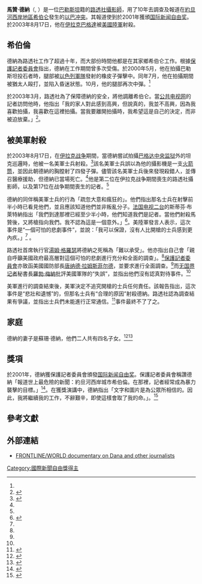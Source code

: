 {{Infobox person
| name        = 馬贊·德納<br>{{rtl-lang|ar|مازن دعنا}}
| image = Mazen Dana.jpg
| birth_date  = 1964年
| birth_place = [[巴勒斯坦|巴勒斯坦]]
| death_date  = {{Death date|2003|08|17|mf=y}}
| death_place = [[伊拉克|伊拉克]][[巴格達|巴格達]]
| nationality = 巴勒斯坦人
| other_names = 
| known_for   = 高風險新聞報道、於2003年被[[美國陸軍|美軍]]射殺
| occupation  = 攝影師
| awards = [[国际新闻自由奖|国际新闻自由奖]]（2001年）
| organization = [[路透社|路透社]]
| children = 四個
|spouse = 蘇珊·德納
}}

'''馬贊·德納'''（{{lang-ar|<big>مازن دعنا</big>}}, {{bd|1962年||2003年|8月17日}}）是一位[[巴勒斯坦|巴勒斯坦]]籍的[[路透社|路透社]][[攝影師|攝影師]]，用了10年去調查及報道在[[約旦河西岸地區|約旦河西岸地區]][[希伯仑|希伯仑]]發生的[[以巴冲突|以巴冲突]]。其報道使到於2001年獲頒[[国际新闻自由奖|国际新闻自由奖]]。於2003年8月17日，他在[[伊拉克|伊拉克]][[巴格達|巴格達]]被[[美國陸軍|美國陸軍]]射殺。

== 希伯倫 ==
德納為路透社工作了超過十年，而大部份時間他都是在其家鄉希伯仑工作。根據[[保護記者委員會|保護記者委員會]]指出，德納在工作期間曾多次受傷。於2000年5月，他在拍攝巴勒斯坦投石者時，腿部被[[以色列軍隊|以色列軍隊]]發射的橡皮子彈擊中。同年7月，他在拍攝期間被猶太人毆打，並陷入昏迷狀態。10月，他的腿部再次中彈。<ref name=CPJ />

於2003年3月，路透社為了保障德納的安全，將他調離希伯仑。當[[公共电视网|公共电视网]]的記者訪問他時，他指出「我的家人對此感到高興，但說真的，我並不高興，因為我喜歡拍攝，我喜歡在這裡拍攝。當我要離開拍攝時，我希望這是自己的決定，而非被迫放棄。」<ref>{{cite web |url=http://www.pbs.org/frontlineworld/stories/israel.palestine/dana.html |title=Cameraman Mazen Dana Killed In Iraq |date=August 2003 |work=Frontline |publisher=PBS |accessdate=1 August 2012}}</ref>。

== 被美軍射殺 ==
於2003年8月17日，在[[伊拉克战争|伊拉克战争]]期間，當德納嘗試拍攝[[巴格达中央监狱|巴格达中央监狱]]外的坦克巡邏時，他被一名美軍士兵射殺。<ref name=NYT>{{cite web |url=http://www.nytimes.com/2003/08/19/international/worldspecial/19REUT.html |title=Cameraman's Death Brings Demand for Public Inquiry |author=Sarah Lyall |date=19 August 2003 |work=The New York Times |accessdate=1 August 2012}}</ref>該名美軍士兵誤以為他的攝影機是一支[[火箭筒|火箭筒]]，並因此朝德納的胸膛射了四發子彈。儘管該名美軍士兵後來發現殺錯人，並傳召醫療援助，但德納已當場死亡。<ref name=USAT />他是第二位在伊拉克战争期間喪生的路透社攝影師，以及第17位在战争期間喪生的記者。<ref name=G198 />

德納的同伴稱美軍士兵的行為「疏忽大意和瘋狂的」。他們指出那名士兵在射擊前半小時已看見他們，並且應該知道他們並非叛亂分子。[[法国电视二台|法国电视二台]]的斯蒂芬·布萊特納指出「我們到達那裡已經至少半小時​​，他們知道我們是記者。當他們射殺馬贊後，又將槍指向我們。我不認為這是一個意外。」<ref name=G198>{{cite web |url=http://www.guardian.co.uk/media/2003/aug/19/iraqandthemedia.iraq |title=US troops 'crazy' in killing of cameraman |author=Jamie Wilson |date=19 August 2003 |work=The Guardian |accessdate=1 August 2012}}</ref>。美陸軍發言人表示，這次事件是“一個可怕的悲劇事件”，並說：「我可以保證，沒有人比開槍的士兵感到更內疚。」<ref name=G198 /> 。

路透社首席執行官[[湯姆·格羅瑟|湯姆·格羅瑟]]將德納之死稱為「難以承受」。他亦指出自己會「親自呼籲美國政府最高層對這個可怕的悲劇進行充分和全面的調查」。<ref name=NYT/>[[保護記者委員會|保護記者委員會]]亦致函美國國防部長[[唐纳德·拉姆斯菲尔德|唐纳德·拉姆斯菲尔德]]，並要求進行全面調查。<ref name=G198 />而[[无国界记者|无国界记者]]秘書長[[羅勃·梅納|羅勃·梅納]]批評美國軍隊的“失誤”，並指出他們沒有認真對待事件。<ref name=NYT/>

美軍進行的調查結束後，美軍決定不追究開槍的士兵任何責任。該報告指出，這次事件是“悲壯和遺憾”的，但那名士兵有“合理的原因”射殺德納。路透社認為調查結果有爭議，並指出士兵們未能進行正常通信。<ref name=USAT>{{cite news |url=http://www.usatoday.com/news/world/iraq/2004-03-22-iraq-cameraman_x.htm |title=U.S. Army report clears soldier who killed Reuters cameraman |agency=Associated Press |date=22 March 2004 |work=USA Today |accessdate=31 July 2012}}</ref>事件最終不了了之。

== 家庭 ==
德納的妻子是蘇珊·德納，他們二人共有四名子女。<ref>{{cite web |url=http://www.salon.com/2003/08/21/photographer/ |title=The "unconscionable" death of Mazen Dana |author=Laura McClure |date=20 August 2003 |publisher=Salon |accessdate=31 July 2012}}</ref><ref>{{cite web |url=http://www.ifex.org/iraq/2004/04/14/families_of_six_dead_or_missing/ |title=Families of six dead or missing journalists urge US Congress to act |date=14 April 2004 |publisher=International Freedom of Expression Exchange |accessdate=31 July 2012}}</ref>

== 獎項 ==
於2001年，德納獲保護記者委員會頒發[[国际新闻自由奖|国际新闻自由奖]]。保護記者委員會稱讚德納「報道世上最危險的新聞：約旦河西岸城市希伯倫。在那裡，記者經常成為暴力襲擊的目標。」<ref name=CPJ>{{cite web |url=http://cpj.org/awards/2001/dana.php |title=Mazen Dana: 2001 Awardee  |date=2001 |publisher=Committee to Protect Journalists |accessdate=31 July 2012}}</ref>。在獲獎演講中，德納指出「文字和圖片是為公眾所相信的。因此，我將繼續我的工作，不辭艱辛，即使這樣會取了我的命。」。<ref>{{cite web |url=http://www.nytimes.com/2003/08/18/international/worldspecial/18CND-REUT.html |title=Death of Journalist Killed by G.I.'s Prompts Calls for Inquiry |author=Sarah Lyall |date=18 August 2003 |work=The New York Times |accessdate=1 August 2012}}</ref>

==參考文獻==
{{Reflist|2}}

==外部連結==
*[http://www.pbs.org/frontlineworld/stories/israel.palestine/thestory.html FRONTLINE/WORLD documentary on Dana and other journalists]

{{DEFAULTSORT:Dana, Mazen}}
{{國際新聞自由獎獲得者}}
[[Category:國際新聞自由獎得主|Category:國際新聞自由獎得主]]